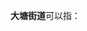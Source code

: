 '''大塘街道'''可以指：
{{PRC admin/disambig|44/01/04/017/000|45/04/05/001/000}}
{{disambig|cat=四字乡级行政区划消歧义}}